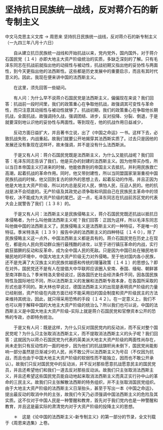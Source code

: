 # 坚持抗日民族统一战线，反对蒋介石的新专制主义

中文马克思主义文库 -> 周恩来
坚持抗日民族统一战线，反对蒋介石的新专制主义
（一九四三年八月十六日）


　　自从建立抗日民族统一战线和开始抗战以来，党内党外，国内国外，对于蒋介石国民党〔１４〕亦即大地主大资产阶级统治的实质，多缺乏深刻的了解。只有毛泽东同志在抗战前就指出他的动摇性与被动性，抗战初期又指出他的妥协性与两面性，到今天更指出他的法西斯性。这些都是历史发展中的重要启示，而且有其时代意义的。因此，我现在便来讲中国的法西斯主义。
 
　　在这里，须先回答一些疑问。

　　有人问：为什么早不说蒋介石国民党是法西斯主义，偏偏现在来说？我们回答：抗战前一段时间里，我们的政策重心在争取他抗战，故强调其可变性与革命性，而只注意其动摇性与被动性就够了。抗战初期，我们的政策重心在争取他长期抗战，全面抗战，故强调持久战，强调团结、进步，反对投降、分裂、倒退，于是就要深刻地认识他的妥协性与两面性。等到现在，他的抗战作用日益减少，

　　反动方面日益扩大，并且著书立说，出了《中国之命运》一书。这样下去，必致抗战失败，内战重起。故我们就要公开地揭穿其法西斯实质了。过去只是因他的发展还没有象现在这样坏，故未强调，并不是没有什么法西斯派。

　　于是又有人问：蒋介石国民党既是法西斯主义，为什么又能抗战呢？我们回答：毛泽东同志告诉了我们，他是买办的封建的法西斯主义。因为他带买办性，所以当日本帝国主义打进来的时候，他能依靠别的帝国主义去抵抗，并利用民族救亡高潮，起着抗战的革命作用。同时，他又带封建性，所以当同盟国家渐渐重视中国民族抗战的时候，他又回到复古的排外的思想上去，起着反动的作用。并且正因为他是大地主大资产阶级，所以对内总是反对人民，惧怕人民，压迫人民的。他的抗战是决不会彻底的。无产阶级及其政党必须争取和巩固自己在民族民主革命中的领导权，决不能成为大资产阶级的尾巴。这一点，毛泽东同志在抗战前苏区党的代表大会上就警告了我们〔１３８〕的。

　　于是又有人问：法西斯主义是民族侵略主义，蒋介石国民党既还抗战以抵抗日本侵略者，为什么叫他做法西斯主义呢？我们回答：正因为这样，所以毛泽东同志叫他做中国的法西斯主义了。民族侵略主义是法西斯主义的一种特征，不是唯一的特征。季米特洛夫〔１３９〕报告中讲的法西斯主义的四种特征〔１４０〕，除了民族侵略主义这一点外，中国法西斯主义都是具有的。蒋介石国民党在历史上在现在，都是向人民向劳动群众施行最残酷的进攻，以至于进行镇压革命的内战，实行疯狂猖獗的反动和反革命，成为全中国人民的死敌。只是因为中国已处在殖民地半殖民地的环境中，中国大地主大资产阶级无力对外侵略。至于他对国内各小民族，还不是充满了大汉族主义的民族优越感和传统的理藩政策〔１４１〕的思想么？即在对外，国民党还不是有人在提倡大中华联邦应该圈入安南、泰国、缅甸、朝鲜甚至南洋群岛么？季米特洛夫曾经说过，因各国历史社会经济条件不同，因各国民族特性及国际地位不同，所以法西斯主义的发展和法西斯专政本身，在各国所采取的形式也是不同的。斯大林也早说过，德国法西斯主义的出现是表明资产阶级的力量已经削弱，资产阶级在内政方面已经不能采用旧的国会制度和资产阶级民主的方法来维持其统治，因此，就只得采用恐怖的手段〔１４２〕。在一定意义上，我们不也可以用于解释中国的大地主大资产阶级的统治么？所以我们也可以说，中国的法西斯主义是中国大地主大资产阶级--实际上就是蒋介石国民党和官僚资本公开的恐怖的专政，亦即特务统治。

　　于是又有人问：既是这样，为什么只反对国民党内的反动派，而不反对整个国民党呢？为什么只主张取消法西斯主义，而不提取消法西斯主义的头子呢？我们回答：这就因为以蒋介石国民党为代表的英美派大地主大资产阶级的两面性尚存在，尚未走到只有反动性的一面的地步，因为他们的抗战旗帜尚未倒下，国民党尚能影响一部分虽然是日渐减少的人民，尚不敢公开以法西斯主义为号召（不仅因为抗战，而且也由于中国大地主大资产阶级的软弱性而不能独立，因而也不敢公开承认）。故我们只反对国民党中的反动派，并不反对那些愿意抗战愿意民主的国民党员，并且还希望他们和我们一道去反对那些反动派。故我们只主张取消法西斯主义，并且还希望这些国民党员能自动地起来取消法西斯主义而真正实行孙中山的革命的三民主义。故我们只主张解散法西斯的特务组织，并不主张取消国民党组织。由于大地主大资产阶级的法西斯主义日渐抬头，甚至于写出一本《中国之命运》，提出最反动的取消中共的主张，故我们今天乃必须强调中国法西斯主义的危险及其实质。这不仅对于中国人民是一种警醒和教育，首先对于我们党内也是一种警醒和教育，并且这是最实际的肃清党内对于大资产阶级的投降主义的思想。



　　＊　这是《论中国的法西斯主义--新专制主义》的第一部分的节录，全文刊载于《周恩来选集》上卷。



